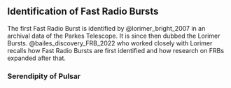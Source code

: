 ## Identification of Fast Radio Bursts

The first Fast Radio Burst is identified by @lorimer_bright_2007 in an archival data of the Parkes Telescope.
It is since then dubbed the Lorimer Bursts.
@bailes_discovery_FRB_2022 who worked closely with Lorimer recalls how Fast Radio Bursts are first identified and how research on FRBs expanded after that.

### Serendipity of Pulsar


